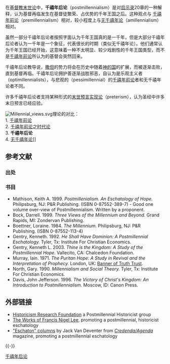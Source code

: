 {{Pathnav|基督教|基督教神学|基督教末世论|千禧年主义}}
{{基督教末世论}}

在[[基督教末世论|基督教末世论]]中，'''千禧年后论'''（postmillennialism）是对[[启示录|启示录]]20章的一种解释，认为基督再临发生在基督徒繁荣、占优势的千年王国之后。这种观点与 [[千禧年前论|千禧年前论]]（premillennialism）相对，较小程度上与[[无千禧年论|无千禧年论]]（amillennialism）相对。

虽然一部分千禧年后论者按照字面认为千年王国真的是一千年，但是大部分千禧年后论者认为一千年是一个象征，代表很长的时期（类似无千禧年论）。他们通常认为千年王国已经开始，这意味着一种不太明显、较少戏剧性的千年王国类型，而不是[[千禧年前论|千禧年前论]]所认为的基督会突然回来。

千禧年后论教导说，[[撒但|撒但]]的势力将会在历史中随着[[上帝的王国|神的国]]的扩展，而被逐渐击败，直到基督再临。千禧年后论拥护善逐渐战胜邪恶，自认为是乐观主义者（optimillennialists），与悲观的（pessimillennial）的[[千禧年前论|千禧年前论]]者和无千禧年论者不同。

许多千禧年后论者支持某种形式的[[末世预言实现论|末世预言实现论]]（preterism），认为圣经中许多末日预言已经应验。

[[File:Millennial_views.svg|thumb]]理论的对比：<br>1. [[千禧年前论|千禧年前论]]<br>2. [[千禧年前论|千禧年前论]]之[[时代论|时代论]]<br>3. '''千禧年后论'''<br>4. [[无千禧年论|无千禧年论]]]]

==参考文献==
===出处===
{{Reflist}}
===书目===
* Mathison, Keith A. 1999. ''Postmillenialism. An Eschatology of Hope.'' Philipsburg, NJ: P&R Publishing. (ISBN 0-87552-389-7) - Good one volume over-view of Postmillennialism. Written by a proponent.
* Bock, Darrell. 1999. ''Three Views of the Millennium and Beyond.'' Grand Rapids, MI: Zondervan Publishing.
* Boettner, Loraine. 1984. ''The Millennium.'' Philipsburg, NJ: P&R Publishing. (ISBN 0-87552-113-4)
* Gentry, Kenneth. 1992. ''He Shall Have Dominion: A Postmillennial Eschatology.'' Tyler, Tx: Institute For Christian Economics.
* Gentry, Kenneth L. 2003. ''Thine is the Kingdom: A Study of the Postmillennial Hope.'' Vallecito, CA: Chalcedon Foundation.
* Murray, Iain. 1971. ''The Puritan Hope: A Study in Revival and the Interpretation of Prophecy.'' London, UK: [[Banner_of_Truth_Trust|Banner of Truth Trust]]. 
* North, Gary. 1990. ''Millennialism and Social Theory.'' Tyler, Tx: Institute For Christian Economics.
* Davis, John Jefferson. 1996. ''The Victory of Christ's Kingdom: An Introduction to Postmillennialism.'' Moscow, ID: Canon Press.

== 外部链接 ==
*[https://web.archive.org/web/20090901185200/http://www.historicism.net/ Historicism Research Foundation] a Postmillennial Historicist group
*[http://www.dr-fnlee.org/ The Works of Francis Nigel Lee]{{Wayback|url=http://www.dr-fnlee.org/ |date=20090305091321 }}, promoting a postmillennial, historicist eschatology
*[http://www.credenda.org/cgi-bin/search/search.pl?Terms=title:eschaton "Eschaton" columns] {{Wayback|url=http://www.credenda.org/cgi-bin/search/search.pl?Terms=title:eschaton |date=20200909104457 }} by Jack Van Deventer from ''[[Credenda/Agenda|Credenda/Agenda]]'' magazine, promoting a postmillennial eschatology

{{-}}
{{基督教神学}}

[[Category:千禧年后论|]]